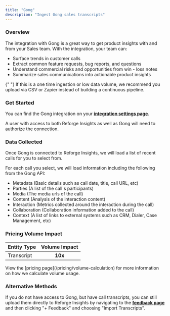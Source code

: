 ```yaml
---
title: "Gong"
description: "Ingest Gong sales transcripts"
---
```


### Overview

The integration with Gong is a great way to get product insights with and from your Sales team. With the integration, your team can:

- Surface trends in customer calls
- Extract common feature requests, bug reports, and questions
- Understand commercial risks and opportunities from win - loss notes
- Summarize sales communications into actionable product insights

<Note>
  {" "}
  If this is a one time ingestion or low data volume, we recommend you upload via
  CSV or Zapier instead of building a continuous pipeline.
</Note>

### Get Started

You can find the Gong integration on your **[integration settings page](https://insights.reforge.com/w/default/settings/integrations/gong)**.

A user with access to both Reforge Insights as well as Gong will need to authorize the connection.

<Steps>
  <Step title='Go to "Settings"' />
  <Step title='Click "Integrations" in the navigation menu' />
  <Step title='Click "Gong"' />
  <Step title='Click "Connect"' />
  <Step title="If necessary, log in to Gong using the appropriate account" />
  <Step title="Review and approve the permissions requested" />
  <Step title="Once confirmed, you will be returned to Reforge Insights where you can select transcripts to analyze" />
</Steps>

### Data Collected

Once Gong is connected to Reforge Insights, we will load a list of recent calls for you to select from.

For each call you select, we will load information including the following from the Gong API:

- Metadata (Basic details such as call date, title, call URL, etc)
- Parties (A list of the call's participants)
- Media (The media urls of the call)
- Content (Analysis of the interaction content)
- Interaction (Metrics collected around the interaction during the call)
- Collaboration (Collaboration information added to the call)
- Context (A list of links to external systems such as CRM, Dialer, Case Management, etc)

### Pricing Volume Impact

| Entity Type | Volume Impact |
| :---------- | :-----------: |
| Transcript  |    **10x**    |

<Info>
  View the [pricing page](/pricing/volume-calculation) for more information on
  how we calculate volume usage.
</Info>

### Alternative Methods

If you do not have access to Gong, but have call transcripts, you can still upload them directly to Reforge Insights by navigating to the
**[feedback page](https://insights.reforge.com/w/default/snippets/feedback)** and then clicking "+ Feedback" and choosing "Import Transcripts".
